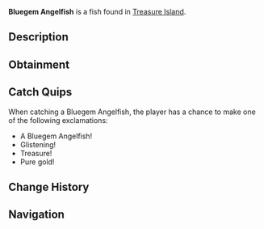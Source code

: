{{FishInfobox
|image          = Bluegem Angelfish.png
|rarity         = Common
|sea            = Second Sea
|location       = [[Treasure Island]]
|sublocation    = 
|sources        = Fishing Rod
|radar_location = 
|xp             = 980
|weather        = 
|time           = 
|season         = 
|bait           = Shrimp
|base_weight    = 10
|base_value     = 1000
|weight_range   = 7
|base_chance    = 105
|base_resil     = 105
}}
'''Bluegem Angelfish''' is a {{Rarity|Common}} fish found in [[Treasure Island]].

== Description ==
{{Description|A glimmering prize from the ocean's hidden vaults.|Bestiary Entry}}

== Obtainment ==
{{Description|Hidden where treasure resides.|Bestiary Hint}}
{{Fish Availability|
Treasure Island
|top_rods      = 
Training Rod\137598.99\274656.66;
Free Spirit Rod\121784.11\117753.84;
Flimsy Rod\120418.08\124507.71;
Azure Of Lagoon\116787.62\135234.97;
Carrot Rod\105600.48\116982.29;
Adventurer's Rod\100603.52\99515.79;
Friendly Rod\105298.46\127376.66;
Astralhook Rod\104505.85\32317.54;
Blazebringer Rod\103903.92\108747.03;
Verdant Shear Rod\102302.04\100222.26;
Trident Rod\98823.08\91088.88;
No-Life Rod\88768.94\83280.75;
Seraphic Rod\86168.34\78159.58;
Ethereal Prism Rod\86013.41\80829.15;
Challenger's Rod\83911.24\78421.54;
Depthseeker Rod\83734.58\80773.07;
Avalanche Rod\83390.58\80554.68;
Rod Of The Forgotten Fang\83171.15\75681.05;
Volcanic Rod\82890.63\78637.9;
Rod Of The Depths\82661.56\76021.1;
Zeus Rod\82633.38\78393.86;
Rod Of The Exalted One\82456.09\74091.87;
Steady Rod\67980.53\68379.9
|recommended   = Free Spirit Rod
}}

== Catch Quips ==
When catching a Bluegem Angelfish, the player has a chance to make one of the following exclamations:
* A Bluegem Angelfish!
* Glistening!
* Treasure!
* Pure gold!

== Change History ==
{{Change History|{{subst:Current Version}}}}

== Navigation ==
{{Fish Navbox|Treasure Island}}